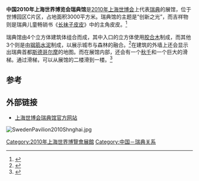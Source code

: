 {{Infobox building
| building_name       = 2010年上海世博会瑞典馆
| native_building_name= 
| former_names        =
| alternate_names     =
| image               = The Swedish pavilion.jpg
| caption             = 
| map_type            = 
| altitude            = 
| building_type       = 
| architectural_style = 
| structural_system   = 
| cost                = 
| ren_cost            =
| location            = [[上海|上海]]世博园区C片区
| address             = 
| client              = 
| owner               = 
| current_tenants     = 
| landlord            = 
| coordinates         = {{coord|31.1845403|121.4765757|display=inline|type:landmark|format=dms}}
| start_date          = 
| completion_date     = 
| inauguration_date   =
| renovation_date     = 
| demolition_date     = 
| destruction_date    = 
| height              = 
| diameter            = 
| other_dimensions    = 
| floor_count         = 
| floor_area          = 3000平方米
| main_contractor     = 
| architect           = 
| architecture_firm   = 
| structural_engineer = 
| services_engineer   = 
| civil_engineer      = 
| other_designers     = 
| quantity_surveyor   = 
| awards              = 
| ren_architect       =
| ren_firm            =
| ren_str_engineer    = 
| ren_serv_engineer   = 
| ren_civ_engineer    = 
| ren_oth_designers   = 
| ren_qty_surveyor    = 
| ren_awards          = 
| references          = 
}}

'''中国2010年上海世界博览会瑞典馆'''是[[2010年上海世博会|2010年上海世博会]]上代表[[瑞典|瑞典]]的展馆，位于世博园区C片区，占地面积3000平方米。瑞典馆的主题是“创新之光”，而吉祥物则是瑞典儿童畅销书《[[长袜子皮皮|长袜子皮皮]]》中的主角皮皮。<ref>{{cite web|url=http://2010.qq.com/a/20100418/000099.htm|title=瑞典馆或将举行公主婚礼 超大滑梯享受童趣|publisher=腾讯世博|accessdate=2010-04-24|archive-date=2019-10-29|archive-url=https://web.archive.org/web/20191029015744/https://2010.qq.com/a/20100418/000099.htm|dead-url=no}}</ref>

瑞典馆由4个立方体建筑体组合而成，其中入口的立方体使用[[胶合木|胶合木]]制成，而其他3个则是由[[钢筋|钢筋]][[水泥|水泥]]制成，以展示城市与森林的融合。<ref>{{cite web|url=http://2010.qq.com/a/20091109/000004.htm|title=瑞典馆展示城市与森林 木结构房屋可防地震|publisher=腾讯世博|accessdate=2010-04-24}}</ref>在建筑的外墙上还会显示出瑞典首都[[斯德哥尔摩|斯德哥尔摩]]的地图。而在展馆内部，还会有一个[[秋千|秋千]]和一个巨大的滑梯。通过滑梯，可以从展馆的二楼滑到一楼。<ref>{{cite web|url=http://2010.qq.com/a/20100402/000197.htm|title=瑞典馆：充满创意之光 成人与儿童共同的乐园|publisher=腾讯世博|accessdate=2010-04-24|archive-date=2019-10-22|archive-url=https://web.archive.org/web/20191022070339/https://2010.qq.com/a/20100402/000197.htm|dead-url=no}}</ref>

==参考==
{{reflist}}

==外部链接==

*[https://archive.is/20090927090647/http://www.swedenexpo.cn/zh/ 上海世博会瑞典馆官方网站]
[[File:SwedenPavilion2010Shnghai.jpg|thumb]]
{{Commonscat|Sweden Pavilion of Expo 2010|2010年上海世博会瑞典馆}}

{{2010年上海世博会展馆}}
[[Category:2010年上海世界博覽會展館|Category:2010年上海世界博覽會展館]]
[[Category:中国－瑞典关系|Category:中国－瑞典关系]]